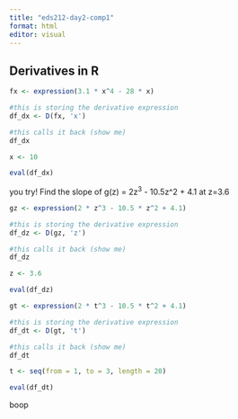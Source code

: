 ```yaml
---
title: "eds212-day2-comp1"
format: html
editor: visual
---
```


## Derivatives in R

```r
fx <- expression(3.1 * x^4 - 28 * x)

#this is storing the derivative expression
df_dx <- D(fx, 'x')

#this calls it back (show me)
df_dx

x <- 10

eval(df_dx)

```

you try! Find the slope of g(z) = 2z^3^ - 10.5z\^2 + 4.1 at z=3.6

```r
gz <- expression(2 * z^3 - 10.5 * z^2 + 4.1)

#this is storing the derivative expression
df_dz <- D(gz, 'z')

#this calls it back (show me)
df_dz

z <- 3.6

eval(df_dz)
```

```r
gt <- expression(2 * t^3 - 10.5 * t^2 + 4.1)

#this is storing the derivative expression
df_dt <- D(gt, 't')

#this calls it back (show me)
df_dt

t <- seq(from = 1, to = 3, length = 20)

eval(df_dt)
```

boop
